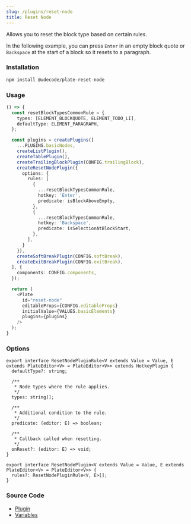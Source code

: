 ```yaml
---
slug: /plugins/reset-node
title: Reset Node
---
```


Allows you to reset the block type based on certain rules.

In the following example, you can press `Enter` in an empty block quote or `Backspace` at the start of a block so it resets to a paragraph.

### Installation

```bash npm2yarn
npm install @udecode/plate-reset-node
```

### Usage

```ts live
() => {
  const resetBlockTypesCommonRule = {
    types: [ELEMENT_BLOCKQUOTE, ELEMENT_TODO_LI],
    defaultType: ELEMENT_PARAGRAPH,
  };

  const plugins = createPlugins([
    ...PLUGINS.basicNodes,
    createListPlugin(),
    createTablePlugin(),
    createTrailingBlockPlugin(CONFIG.trailingBlock),
    createResetNodePlugin({
      options: {
        rules: [
          {
            ...resetBlockTypesCommonRule,
            hotkey: 'Enter',
            predicate: isBlockAboveEmpty,
          },
          {
            ...resetBlockTypesCommonRule,
            hotkey: 'Backspace',
            predicate: isSelectionAtBlockStart,
          },
        ],
      }
    }),
    createSoftBreakPlugin(CONFIG.softBreak),
    createExitBreakPlugin(CONFIG.exitBreak),
  ], {
    components: CONFIG.components,
  });

  return (
    <Plate
      id="reset-node"
      editableProps={CONFIG.editableProps}
      initialValue={VALUES.basicElements}
      plugins={plugins}
    />
  );
}
```

### Options

```tsx
export interface ResetNodePluginRule<V extends Value = Value, E extends PlateEditor<V> = PlateEditor<V>> extends HotkeyPlugin {
  defaultType?: string;

  /**
   * Node types where the rule applies.
   */
  types: string[];

  /**
   * Additional condition to the rule.
   */
  predicate: (editor: E) => boolean;

  /**
   * Callback called when resetting.
   */
  onReset?: (editor: E) => void;
}

export interface ResetNodePlugin<V extends Value = Value, E extends PlateEditor<V> = PlateEditor<V>> {
  rules?: ResetNodePluginRule<V, E>[];
}
```

### Source Code

- [Plugin](https://github.com/udecode/plate/blob/main/packages/editor/reset-node/src/createResetNodePlugin.ts)
- [Variables](https://github.com/udecode/plate/blob/main/docs/src/live/live.tsx)
